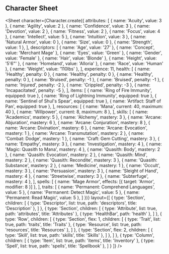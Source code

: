 
## Character Sheet

<Sheet
  character={Character.create({
    attributes: [
      { name: 'Acuity', value: 3 },
      { name: 'Agility', value: 2 },
      { name: 'Confidence', value: 3 },
      { name: 'Devotion', value: 2 },
      { name: 'Fitness', value: 2 },
      { name: 'Focus', value: 4 },
      { name: 'Intellect', value: 5 },
      { name: 'Intuition', value: 3 },
      { name: 'Natural Armor', value: 0 },
      { name: 'Size', value: 0 },
      { name: 'Strength', value: 1 },
    ],
    descriptors: [
      { name: 'Age', value: '27' },
      { name: 'Concept', value: 'Merchant Mage' },
      { name: 'Eyes', value: 'Green' },
      { name: 'Gender', value: 'Female' },
      { name: 'Hair', value: 'Blonde' },
      { name: 'Height', value: '5\'6"' },
      { name: 'Homeland', value: 'Alloria' },
      { name: 'Race', value: 'Human' },
      { name: 'Weight', value: '110lbs' },
    ],
    experience: 11,
    health: [
      { name: 'Healthy', penalty: 0 },
      { name: 'Healthy', penalty: 0 },
      { name: 'Healthy', penalty: 0 },
      { name: 'Bruised', penalty: -1 },
      { name: 'Bruised', penalty: -1 },
      { name: 'Injured', penalty: -2 },
      { name: 'Crippled', penalty: -3 },
      { name: 'Incapacitated', penalty: -5 },
    ],
    items: [
      { name: 'Ring of Fire Immunity', equipped: true },
      { name: 'Ring of Lightning Immunity', equipped: true },
      { name: 'Sentinel of Shul\'s Spear', equipped: true },
      { name: 'Artifact: Staff of Pan', equipped: true },
    ],
    resources: [
      { name: 'Mana', current: 40, maximum: 40 },
      { name: 'Willpower', current: 8, maximum: 8 },
    ],
    skills: [
      { name: 'Academics', mastery: 5 },
      { name: 'Alchemy', mastery: 3 },
      { name: 'Arcane: Abjuration', mastery: 6 },
      { name: 'Arcane: Conjuration', mastery: 8 },
      { name: 'Arcane: Divination', mastery: 6 },
      { name: 'Arcane: Evocation', mastery: 1 },
      { name: 'Arcane: Transmutation', mastery: 2 },
      { name: 'Combat: Dodge', mastery: 1 },
      { name: 'Craft: Gem Cutting', mastery: 3 },
      { name: 'Empathy', mastery: 3 },
      { name: 'Investigation', mastery: 4 },
      { name: 'Magic: Quasith to Mana', mastery: 4 },
      { name: 'Quasith: Body', mastery: 2 },
      { name: 'Quasith: Evocation', mastery: 2 },
      { name: 'Quasith: Mind', mastery: 2 },
      { name: 'Quasith: Recondite', mastery: 3 },
      { name: 'Quasith: Substance', mastery: 2 },
      { name: 'Medicine', mastery: 1 },
      { name: 'Occult', mastery: 3 },
      { name: 'Persuasion', mastery: 3 },
      { name: 'Sleight of Hand', mastery: 4 },
      { name: 'Streetwise', mastery: 3 },
      { name: 'Subterfuge', mastery: 4 },
    ],
    spells: [
      { name: 'Mage Armor', effects: [{ target: 'Armor', modifier: 8 }] },
    ],
    traits: [
      { name: 'Permanent: Comprehend Languages', value: 5 },
      { name: 'Permanent: Detect Magic', value: 5 },
      { name: 'Permanent: Read Magic', value: 5 },
    ]
  })}
  layout={[
    { type: 'Section', children: [
      { type: 'Descriptor', list: true, path: 'descriptors', title: 'Description' },
    ] },
    { type: 'Section', children: [
      { type: 'Attribute', list: true, path: 'attributes', title: 'Attributes' },
      { type: 'HealthBar', path: 'health' },
    ] },
    { type: 'Row', children: [
      { type: 'Section', flex: 1, children: [
        { type: 'Trait', list: true, path: 'traits', title: 'Traits' },
        { type: 'Resource', list: true, path: 'resources', title: 'Resources' },
      ] },
      { type: 'Section', flex: 2, children: [
        { type: 'Skill', list: true, path: 'skills', title: 'Skills' },
      ] },
    ] },
    { type: 'Column', children: [
      { type: 'Item', list: true, path: 'items', title: 'Inventory' },
      { type: 'Spell', list: true, path: 'spells', title: 'Spellbook' },
    ] }
  ]}
/>
